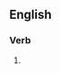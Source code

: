 ==English==

===Verb===
{{head|en|present participle}}

# {{present participle of|disincarcerate|lang=en|nocat=1}}